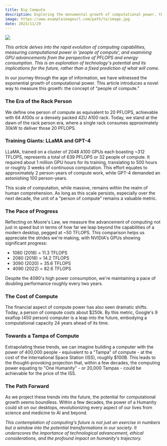 ```yaml
---
title: Big Compute
description: Exploring the monumental growth of computational power, the concept of 'people of compute', and the future of GPUs in terms of PFLOPS and energy efficiency.
image: https://www.exampleimageurl.com/path/to/image.jpg
date: 2023/11/29
---
```


<img src="https://www.exampleimageurl.com/path/to/image.jpg" />

_This article delves into the rapid evolution of computing capabilities, measuring computational power in 'people of compute', and examining GPU advancements from the perspective of PFLOPS and energy consumption. This is an exploration of technology's potential and its implications for the future, rather than a fixed prediction of what will come._

In our journey through the age of information, we have witnessed the exponential growth of computational power. This article introduces a novel way to measure this growth: the concept of "people of compute."

### The Era of the Rack Person

We define one person of compute as equivalent to 20 PFLOPS, achievable with 64 A100s or a densely packed 42U A100 rack. Today, we stand at the dawn of the rack person era, where a single rack consumes approximately 30kW to deliver those 20 PFLOPS.

### Training Giants: LLaMA and GPT-4

LLaMA, trained on a cluster of 2048 A100 GPUs each boasting ~312 TFLOPS, represents a total of 639 PFLOPS or 32 people of compute. It required about 1 million GPU hours for its training, translating to 500 hours or roughly 3 weeks of continuous computation. This effort equates to approximately 2 person-years of compute work, while GPT-4 demanded an astonishing 100 person-years.

This scale of computation, while massive, remains within the realm of human comprehension. As long as this scale persists, especially over the next decade, the unit of a "person of compute" remains a valuable metric.

### The Pace of Progress

Reflecting on Moore's Law, we measure the advancement of computing not just in speed but in terms of how far we leap beyond the capabilities of a modern desktop, pegged at ~50 TFLOPS. This comparison helps us appreciate the strides we're making, with NVIDIA's GPUs showing significant progress:

- 1080 (2016) = 11.3 TFLOPS
- 2080 (2018) = 14.2 TFLOPS
- 3090 (2020) = 35.6 TFLOPS
- 4090 (2022) = 82.6 TFLOPS

Despite the 4090's high power consumption, we're maintaining a pace of doubling performance roughly every two years.

### The Cost of Compute

The financial aspect of compute power has also seen dramatic shifts. Today, a person of compute costs about $250k. By this metric, Google's 9 exaflop (450 person) computer is a leap into the future, embodying a computational capacity 24 years ahead of its time.

### Towards a Tampa of Compute

Extrapolating these trends, we can imagine building a computer with the power of 400,000 people - equivalent to a "Tampa" of compute - at the cost of the International Space Station (ISS), roughly $100B. This leads to the thought-provoking projection that, within a few decades, the computing power equating to "One Humanity" - or 20,000 Tampas - could be achievable for the price of the ISS.

### The Path Forward

As we project these trends into the future, the potential for computational growth seems boundless. Within a few decades, the power of a Humanity could sit on our desktops, revolutionizing every aspect of our lives from science and medicine to AI and beyond.

_This contemplation of computing's future is not just an exercise in numbers but a window into the potential transformations in our society. It underscores the importance of technological advancement, ethical considerations, and the profound impact on humanity's trajectory._
